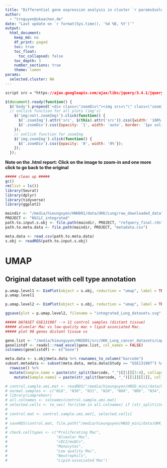 ```yaml
---
title: "Differential gene expression analysis in cluster `r params$selected.cluster` "
author:
  - "trnguyen@ukaachen.de"
date: "Last update on `r format(Sys.time(), '%d %B, %Y')`"
output:
  html_document:
    keep_md: no
    df_print: paged
    toc: true
    toc_float:
      toc_collapsed: false
    toc_depth: 3
    number_sections: true
    theme: lumen
params:
  selected.cluster: NA
---
```

  
  
  ```css
script src = "https://ajax.googleapis.com/ajax/libs/jquery/3.4.1/jquery.min.js"
```

```js
$(document).ready(function() {
  $('body').prepend('<div class=\"zoomDiv\"><img src=\"\" class=\"zoomImg\"></div>');
  // onClick function for all plots (img's)
    $('img:not(.zoomImg)').click(function() {
      $('.zoomImg').attr('src', $(this).attr('src')).css({width: '100%'});
      $('.zoomDiv').css({opacity: '1', width: 'auto', border: '1px solid white', borderRadius: '5px', position: 'fixed', top: '50%', left: '50%', marginRight: '-50%', transform: 'translate(-50%, -50%)', boxShadow: '0px 0px 50px #888888', zIndex: '50', overflow: 'auto', maxHeight: '100%'});
    });
    // onClick function for zoomImg
    $('img.zoomImg').click(function() {
      $('.zoomDiv').css({opacity: '0', width: '0%'}); 
    });
  });
```

<style type="text/css">
    div.datatables { height: auto !important;}
</style>

**Note on the .html report: Click on the image to zoom-in and one more click to go back to the original**

```r
##### clean up #####
gc()
rm(list = ls())
library(Seurat)
library(dplyr)
library(tidyverse)
library(ggplot2)

maindir <- "/media/hieunguyen/HNHD01/data/UKK/Lung/raw_downloaded_data"
PROJECT <- "NSCLC_integrated"
path.to.input.s.obj <- file.path(maindir, PROJECT, "refquery_final.rds")
path.to.meta.data <- file.path(maindir, PROJECT, "metadata.csv")

meta.data <- read.csv(path.to.meta.data)
s.obj <- readRDS(path.to.input.s.obj)
```

# UMAP

## Original dataset with cell type annotation
```r
p.umap.level1 <- DimPlot(object = s.obj, reduction = "umap", label = TRUE, label.box = TRUE, repel = TRUE, group.by = "Cell_Cluster_level1")
p.umap.level1
```


```r
p.umap.level2 <- DimPlot(object = s.obj, reduction = "umap", label = TRUE, label.box = TRUE, repel = TRUE, group.by = "Cell_Cluster_level2")

ggsave(plot = p.umap.level2, filename = "integrated_Lung_datasets.svg", path = "/media/hieunguyen/HNHD01/data/UKK/Lung/raw_downloaded_data/NSCLC_integrated", device = "svg", dpi = 300, width = 14, height = 10)
```


```r
##### DATASET GSE131907 --> 11 control samples (distant tissue)
##### alveolar Mac vs low-quality mac + lipid associated Mac.
##### plot 90 genes distant tissue vs 

gene.list <- "/media/hieunguyen/HNSD01/src/UKK_Lung_cancer_datasets/capsule_dataset/gene_list.xlsx"
genelistdf <- readxl::read_excel(gene.list, col_names = FALSE)
colnames(genelistdf) <- c("Gene")
```


```r
meta.data <- s.obj@meta.data %>% rownames_to_column("barcode") 
subset.metadata <- subset(meta.data, meta.data$Study == "GSE131907") %>%
  rowwise() %>%
  mutate(Sample.name = paste(str_split(barcode, "_")[[1]][3:4], collapse = "_")) %>%
    mutate(Sample.name2 = paste(str_split(barcode, "_")[[1]][[1]], collapse = "_"))
```


```r
# control.sample.umi.mat <- readRDS("/media/hieunguyen/HNSD_mini/data/UKK_Lung_integrated_datasets/integrated_dataset/GSE131907_Lung_Cancer_raw_UMI_matrix.rds")
# normal.samples <- c("N18", "N30", "N31", "N20", "N08", "N06", "N34", "N09", "N19", "N01", "N28")
# library(comprehenr)
# all.colnames <- colnames(control.sample.umi.mat)
# selected.cells <- to_vec( for(item in all.colnames) if (str_split(item, "_")[[1]][[3]] %in% normal.samples) item)
# 
# control.mat <- control.sample.umi.mat[, selected.cells]
# 
# saveRDS(control.mat, file.path("/media/hieunguyen/HNSD_mini/data/UKK_Lung_integrated_datasets/integrated_dataset/GSE131907_Lung_Cancer_raw_UMI_matrix.controlOnly.rds"))
# 
# check.celltypes <- c("Proliferating Mac", 
#                      "Alveolar Mac", 
#                      "cDC2/moDCs",
#                      "Monocytes",
#                      "Low quality Mac", 
#                      "Neutrophils",
#                      "Lipid-associated Mac")
```

